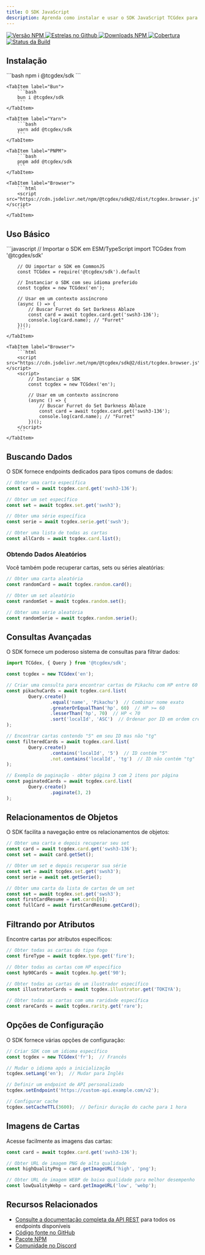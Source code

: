 ```yaml
---
title: O SDK JavaScript
description: Aprenda como instalar e usar o SDK JavaScript TCGdex para acessar dados do Pokémon TCG
---
```


<p class="flex gap-2 justify-center">
	<a href="http://npmjs.com/@tcgdex/sdk">
		<img src="https://img.shields.io/npm/v/@tcgdex/sdk?style=flat-square" alt="Versão NPM" />
	</a>
	<a href="https://github.com/tcgdex/javascript-sdk/stargazers">
		<img src="https://img.shields.io/github/stars/tcgdex/javascript-sdk?style=flat-square" alt="Estrelas no Github" />
	</a>
	<a href="http://npmjs.com/@tcgdex/sdk">
		<img src="https://img.shields.io/npm/dm/@tcgdex/sdk?style=flat-square" alt="Downloads NPM" />
	</a>
	<a href="https://app.codecov.io/gh/tcgdex/javascript-sdk/">
		<img src="https://img.shields.io/codecov/c/github/tcgdex/javascript-sdk?style=flat-square&token=FR4BI94N4Q" alt="Cobertura" />
	</a>
	<a href="https://github.com/tcgdex/javascript-sdk/actions/workflows/build.yml">
		<img src="https://img.shields.io/github/actions/workflow/status/tcgdex/javascript-sdk/build.yml?style=flat-square" alt="Status da Build" />
	</a>
</p>

## Instalação

<Tabs syncKey='tool'>
	<TabItem label="NPM">
		```bash
		npm i @tcgdex/sdk
		```
	</TabItem>

	<TabItem label="Bun">
		```bash
		bun i @tcgdex/sdk
		```
	</TabItem>

	<TabItem label="Yarn">
		```bash
		yarn add @tcgdex/sdk
		```
	</TabItem>

	<TabItem label="PNPM">
		```bash
		pnpm add @tcgdex/sdk
		```
	</TabItem>

	<TabItem label="Browser">
		```html
		<script src="https://cdn.jsdelivr.net/npm/@tcgdex/sdk@2/dist/tcgdex.browser.js"></script>
		```
	</TabItem>
</Tabs>

## Uso Básico

<Tabs syncKey='tool'>
	<TabItem label="Node/Bun">
		```javascript
		// Importar o SDK em ESM/TypeScript
		import TCGdex from '@tcgdex/sdk'

		// OU importar o SDK em CommonJS
		const TCGdex = require('@tcgdex/sdk').default

		// Instanciar o SDK com seu idioma preferido
		const tcgdex = new TCGdex('en');

		// Usar em um contexto assíncrono
		(async () => {
			// Buscar Furret do Set Darkness Ablaze
			const card = await tcgdex.card.get('swsh3-136');
			console.log(card.name); // "Furret"
		})();
		```
	</TabItem>

	<TabItem label="Browser">
		```html
		<script src="https://cdn.jsdelivr.net/npm/@tcgdex/sdk@2/dist/tcgdex.browser.js"></script>
		<script>
			// Instanciar o SDK
			const tcgdex = new TCGdex('en');

			// Usar em um contexto assíncrono
			(async () => {
				// Buscar Furret do Set Darkness Ablaze
				const card = await tcgdex.card.get('swsh3-136');
				console.log(card.name); // "Furret"
			})();
		</script>
		```
	</TabItem>
</Tabs>

## Buscando Dados

O SDK fornece endpoints dedicados para tipos comuns de dados:

```javascript
// Obter uma carta específica
const card = await tcgdex.card.get('swsh3-136');

// Obter um set específico
const set = await tcgdex.set.get('swsh3');

// Obter uma série específica
const serie = await tcgdex.serie.get('swsh');

// Obter uma lista de todas as cartas
const allCards = await tcgdex.card.list();
```

### Obtendo Dados Aleatórios

Você também pode recuperar cartas, sets ou séries aleatórias:

```javascript
// Obter uma carta aleatória
const randomCard = await tcgdex.random.card();

// Obter um set aleatório
const randomSet = await tcgdex.random.set();

// Obter uma série aleatória
const randomSerie = await tcgdex.random.serie();
```

## Consultas Avançadas

O SDK fornece um poderoso sistema de consultas para filtrar dados:

```javascript
import TCGdex, { Query } from '@tcgdex/sdk';

const tcgdex = new TCGdex('en');

// Criar uma consulta para encontrar cartas de Pikachu com HP entre 60 e 70
const pikachuCards = await tcgdex.card.list(
		Query.create()
				.equal('name', 'Pikachu')  // Combinar nome exato
				.greaterOrEqualThan('hp', 60)  // HP >= 60
				.lesserThan('hp', 70)  // HP < 70
				.sort('localId', 'ASC')  // Ordenar por ID em ordem crescente
);

// Encontrar cartas contendo "5" em seu ID mas não "tg"
const filteredCards = await tcgdex.card.list(
		Query.create()
				.contains('localId', '5')  // ID contém "5"
				.not.contains('localId', 'tg')  // ID não contém "tg"
);

// Exemplo de paginação - obter página 3 com 2 itens por página
const paginatedCards = await tcgdex.card.list(
		Query.create()
				.paginate(3, 2)
);
```

## Relacionamentos de Objetos

O SDK facilita a navegação entre os relacionamentos de objetos:

```javascript
// Obter uma carta e depois recuperar seu set
const card = await tcgdex.card.get('swsh3-136');
const set = await card.getSet();

// Obter um set e depois recuperar sua série
const set = await tcgdex.set.get('swsh3');
const serie = await set.getSerie();

// Obter uma carta da lista de cartas de um set
const set = await tcgdex.set.get('swsh3');
const firstCardResume = set.cards[0];
const fullCard = await firstCardResume.getCard();
```

## Filtrando por Atributos

Encontre cartas por atributos específicos:

```javascript
// Obter todas as cartas do tipo fogo
const fireType = await tcgdex.type.get('fire');

// Obter todas as cartas com HP específico
const hp90Cards = await tcgdex.hp.get('90');

// Obter todas as cartas de um ilustrador específico
const illustratorCards = await tcgdex.illustrator.get('TOKIYA');

// Obter todas as cartas com uma raridade específica
const rareCards = await tcgdex.rarity.get('rare');
```

## Opções de Configuração

O SDK fornece várias opções de configuração:

```javascript
// Criar SDK com um idioma específico
const tcgdex = new TCGdex('fr');  // Francês

// Mudar o idioma após a inicialização
tcgdex.setLang('en');  // Mudar para Inglês

// Definir um endpoint de API personalizado
tcgdex.setEndpoint('https://custom-api.example.com/v2');

// Configurar cache
tcgdex.setCacheTTL(3600);  // Definir duração do cache para 1 hora
```

## Imagens de Cartas

Acesse facilmente as imagens das cartas:

```javascript
const card = await tcgdex.card.get('swsh3-136');

// Obter URL de imagem PNG de alta qualidade
const highQualityPng = card.getImageURL('high', 'png');

// Obter URL de imagem WEBP de baixa qualidade para melhor desempenho
const lowQualityWebp = card.getImageURL('low', 'webp');
```

## Recursos Relacionados

- [Consulte a documentação completa da API REST](/rest) para todos os endpoints disponíveis
- [Código fonte no GitHub](https://github.com/tcgdex/javascript-sdk)
- [Pacote NPM](https://www.npmjs.com/package/@tcgdex/sdk)
- [Comunidade no Discord](https://discord.gg/peACSRMZ7V)
